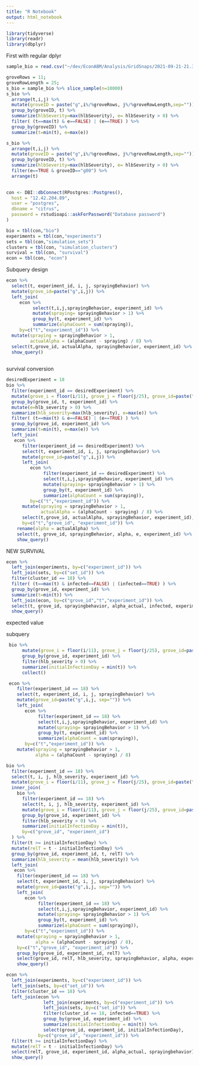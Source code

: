 ```yaml
---
title: "R Notebook"
output: html_notebook
---
```


```r
library(tidyverse)
library(readr)
library(dbplyr)
```

First with regular dplyr
```r
sample_bio = read.csv("~/dev/EconABM/Analysis/GridSnaps/2021-09-21-21.35.10.570944_m1_g0_bio.csv")
```

```r
groveRows = 11;
groveRowLength = 25;
s_bio = sample_bio %>% slice_sample(n=10000)
s_bio %>%
  arrange(t,i,j) %>%
  mutate(groveID = paste("g",i%/%groveRows, j%/%groveRowLength,sep="")) %>%
  group_by(groveID, t) %>%
  summarize(hlbSeverity=max(hlbSeverity), e= hlbSeverity > 0) %>%
  filter( (t==max(t) & e==FALSE) | (e==TRUE) ) %>%
  group_by(groveID) %>%
  summarize(t=min(t), e=max(e))
```
```r
s_bio %>%
  arrange(t,i,j) %>%
  mutate(groveID = paste("g",i%/%groveRows, j%/%groveRowLength,sep="")) %>%
  group_by(groveID, t) %>%
  summarize(hlbSeverity=max(hlbSeverity), e= hlbSeverity > 0) %>%
  filter(e==TRUE & groveID=="g00") %>%
  arrange(t)
  

```

```r
con <- DBI::dbConnect(RPostgres::Postgres(), 
  host = "12.42.204.89",
  user = "postgres",
  dbname = "citrus",
  password = rstudioapi::askForPassword("Database password")
)
```

```r
bio = tbl(con,"bio")
experiments = tbl(con,"experiments")
sets = tbl(con,"simulation_sets")
clusters = tbl(con, "simulation_clusters")
survival = tbl(con, "survival")
econ = tbl(con, "econ")
```



Subquery design
```r
econ %>% 
  select(t, experiment_id, i, j, sprayingBehavior) %>%
  mutate(grove_id=paste("g",i,j)) %>%
  left_join(
     econ %>% 
          select(t,i,j,sprayingBehavior, experiment_id) %>%
          mutate(spraying= sprayingBehavior > 1) %>%
          group_by(t, experiment_id) %>%
          summarize(alphaCount = sum(spraying)), 
     by=c("t","experiment_id")) %>%
  mutate(spraying = sprayingBehavior > 1, 
         actualAlpha = (alphaCount - spraying) / 8) %>%
  select(t,grove_id, actualAlpha, sprayingBehavior, experiment_id) %>%
  show_query()
     
```

survival conversion

```r
desiredExperiment = 18
bio %>%
  filter(experiment_id == desiredExperiment) %>%
  mutate(grove_i = floor(i/11), grove_j = floor(j/25), grove_id=paste("g",grove_i,grove_j,sep="")) %>%
  group_by(grove_id, t, experiment_id) %>%
  mutate(e=hlb_severity > 0) %>%
  summarize(hlb_severity=max(hlb_severity), e=max(e)) %>%
  filter( (t==max(t) & e==FALSE) | (e==TRUE) ) %>%
  group_by(grove_id, experiment_id) %>%
  summarize(t=min(t), e=max(e)) %>%
  left_join(
   econ %>% 
      filter(experiment_id == desiredExperiment) %>%
      select(t, experiment_id, i, j, sprayingBehavior) %>%
      mutate(grove_id=paste("g",i,j)) %>%
      left_join(
         econ %>% 
              filter(experiment_id == desiredExperiment) %>%
              select(t,i,j,sprayingBehavior, experiment_id) %>%
              mutate(spraying= sprayingBehavior > 1) %>%
              group_by(t, experiment_id) %>%
              summarize(alphaCount = sum(spraying)), 
         by=c("t","experiment_id")) %>%
      mutate(spraying = sprayingBehavior > 1, 
             actualAlpha = (alphaCount - spraying) / 8) %>%
      select(t,grove_id, actualAlpha, sprayingBehavior, experiment_id),
      by=c("t","grove_id", "experiment_id")) %>%
    rename(alpha = actualAlpha) %>%
    select(t, grove_id, sprayingBehavior, alpha, e, experiment_id) %>%
    show_query()

```


NEW SURVIVAL
```r
econ %>%
  left_join(experiments, by=c("experiment_id")) %>%
  left_join(sets, by=c("set_id")) %>%
  filter(cluster_id == 18) %>%
  filter( (t==max(t) & infected==FALSE) | (infected==TRUE) ) %>%
  group_by(grove_id, experiment_id) %>%
  summarize(t=min(t)) %>%
  left_join(econ, by=c("grove_id","t","experiment_id")) %>%
  select(t, grove_id, sprayingbehavior, alpha_actual, infected, experiment_id) %>%
  show_query()
```


expected value


subquery
```r
 bio %>%
      mutate(grove_i = floor(i/11), grove_j = floor(j/25), grove_id=paste("g",grove_i,grove_j,sep="")) %>%
      group_by(grove_id, experiment_id) %>%
      filter(hlb_severity > 0) %>%
      summarize(initialInfectionDay = min(t)) %>%
      collect()
```

```r
 econ %>%
    filter(experiment_id == 18) %>%
    select(t, experiment_id, i, j, sprayingBehavior) %>%
    mutate(grove_id=paste("g",i,j, sep="")) %>%
    left_join(
       econ %>%
            filter(experiment_id == 18) %>%
            select(t,i,j,sprayingBehavior, experiment_id) %>%
            mutate(spraying= sprayingBehavior > 1) %>%
            group_by(t, experiment_id) %>%
            summarize(alphaCount = sum(spraying)),
       by=c("t","experiment_id")) %>%
    mutate(spraying = sprayingBehavior > 1,
           alpha = (alphaCount - spraying) / 8)
```


```r
bio %>%
  filter(experiment_id == 18) %>%
  select(t, i, j, hlb_severity, experiment_id) %>%
  mutate(grove_i = floor(i/11), grove_j = floor(j/25), grove_id=paste("g",grove_i,grove_j,sep="")) %>%
  inner_join(
    bio %>%
      filter(experiment_id == 18) %>%
      select(t, i, j, hlb_severity, experiment_id) %>%
      mutate(grove_i = floor(i/11), grove_j = floor(j/25), grove_id=paste("g",grove_i,grove_j,sep="")) %>%
      group_by(grove_id, experiment_id) %>%
      filter(hlb_severity > 0) %>%
      summarize(initialInfectionDay = min(t)),
      by=c("grove_id", "experiment_id")  
  ) %>%
  filter(t >= initialInfectionDay) %>%
  mutate(relT = t - initialInfectionDay) %>%
  group_by(grove_id, experiment_id, t, relT) %>%
  summarize(hlb_severity = mean(hlb_severity)) %>%
  left_join(
   econ %>%
    filter(experiment_id == 18) %>%
    select(t, experiment_id, i, j, sprayingBehavior) %>%
    mutate(grove_id=paste("g",i,j, sep="")) %>%
    left_join(
       econ %>%
            filter(experiment_id == 18) %>%
            select(t,i,j,sprayingBehavior, experiment_id) %>%
            mutate(spraying= sprayingBehavior > 1) %>%
            group_by(t, experiment_id) %>%
            summarize(alphaCount = sum(spraying)),
       by=c("t","experiment_id")) %>%
    mutate(spraying = sprayingBehavior > 1,
           alpha = (alphaCount - spraying) / 8),
    by=c("t","grove_id", "experiment_id")) %>%
    group_by(grove_id, experiment_id, relT) %>%
    select(grove_id, relT, hlb_severity, sprayingBehavior, alpha, experiment_id) %>%
    show_query()
```  
  
```r
econ %>%
  left_join(experiments, by=c("experiment_id")) %>%
  left_join(sets, by=c("set_id")) %>%
  filter(cluster_id == 18) %>%
  left_join(econ %>%
              left_join(experiments, by=c("experiment_id")) %>%
              left_join(sets, by=c("set_id")) %>%
              filter(cluster_id == 18, infected==TRUE) %>%
              group_by(grove_id, experiment_id) %>%
              summarize(initialInfectionDay = min(t)) %>%
              select(grove_id, experiment_id, initialInfectionDay),
            by=c("grove_id", "experiment_id")) %>%
  filter(t >= initialInfectionDay) %>%
  mutate(relT = t - initialInfectionDay) %>%
  select(relT, grove_id, experiment_id, alpha_actual, sprayingbehavior) %>%
  show_query()
```




















